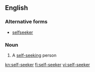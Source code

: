 ==English==

===Alternative forms===
*[[selfseeker]]

===Noun===
{{en-noun|sg=[[self]]-[[seeker]]}}

# A [[self-seeking]] person

[[kn:self-seeker]]
[[fi:self-seeker]]
[[vi:self-seeker]]